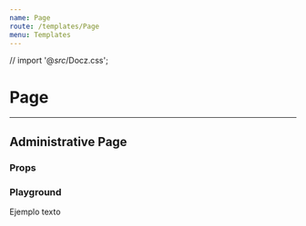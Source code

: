 ```yaml
---
name: Page
route: /templates/Page
menu: Templates
---
```



// import '@_src_/Docz.css';

# Page

---

## Administrative Page

### Props

<Props of={Page.Administrative} />

### Playground

<Playground>
  <div className="metro">
    <ThemeContext.Provider theme={theme}>
      <SidebarContext.Provider>
        <Router history={typeof window !== 'undefined' ? createBrowserHistory() : null}>
          <Sidebar.Menu logo={{ src: logo, alt: 'Cordage' }} zone='Admin'>
            <Sidebar.Select
              defaultSelected={3}
              options={[
                { key: 1, text: 'Location 123', icon: locations },
                { key: 2, text: 'Location 124', icon: locations },
                { key: 3, text: 'Location 125', icon: locations },
              ]}
            />              
          </Sidebar.Menu>
        </Router>
      </SidebarContext.Provider>
      <Page.Administrative
        title='Collections'
        description='Lorem ipsum dolor sit amet, consectetur adipiscing elit. Aenean sagittis metus vitae elit lacinia dapibus at sed nibh. In hac habitasse platea dictumst. Etiam condimentum orci justo. Fusce nec augue leo.'
      >
        <div>Ejemplo texto</div>
      </Page.Administrative>
    </ThemeContext.Provider>
  </div>
</Playground>
